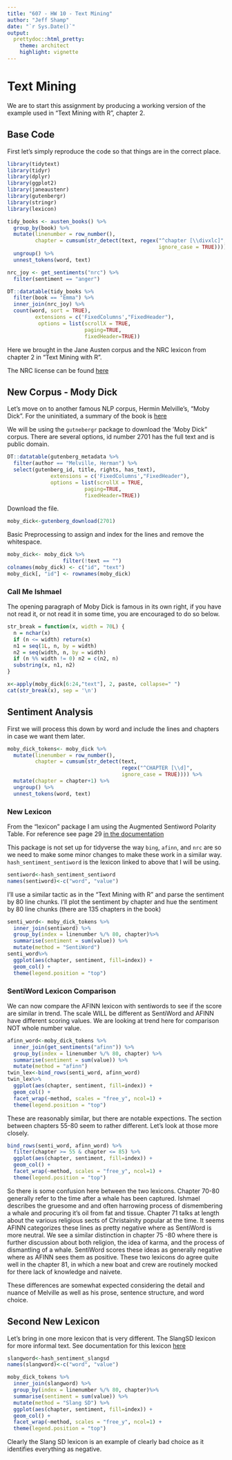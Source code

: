 ```yaml
---
title: "607 - HW 10 - Text Mining"
author: "Jeff Shamp"
date: "`r Sys.Date()`"
output:
  prettydoc::html_pretty:
    theme: architect
    highlight: vignette
---
```


# Text Mining

We are to start this assignment by producing a working version of the example used in "Text Mining with R", chapter 2. 

## Base Code

First let's simply reproduce the code so that things are in the correct place. 

```r
library(tidytext)
library(tidyr)
library(dplyr)
library(ggplot2)
library(janeaustenr)
library(gutenbergr)
library(stringr)
library(lexicon)
```

```r
tidy_books <- austen_books() %>%
  group_by(book) %>%
  mutate(linenumber = row_number(),
         chapter = cumsum(str_detect(text, regex("^chapter [\\divxlc]", 
                                                 ignore_case = TRUE)))) %>%
  ungroup() %>%
  unnest_tokens(word, text)

nrc_joy <- get_sentiments("nrc") %>% 
  filter(sentiment == "anger")

DT::datatable(tidy_books %>%
  filter(book == "Emma") %>%
  inner_join(nrc_joy) %>%
  count(word, sort = TRUE), 
         extensions = c('FixedColumns',"FixedHeader"),
          options = list(scrollX = TRUE, 
                         paging=TRUE,
                         fixedHeader=TRUE))
```

Here we brought in the Jane Austen corpus and the NRC lexicon from chapter 2 in "Text Mining with R".

The NRC license can be found [here](https://saifmohammad.com/WebPages/NRC-Emotion-Lexicon.htm)


## New Corpus - Mody Dick

Let's move on to another famous NLP corpus, Hermin Melville's, "Moby Dick". For the uninitiated, a summary of the book is [here](https://americanliterature.com/author/herman-melville/book/moby-dick-or-the-whale/summary)

We will be using the `gutnebergr` package to download the 'Moby Dick" corpus. There are several options, id number 2701 has the full text and is public domain. 

```r
DT::datatable(gutenberg_metadata %>%
  filter(author == "Melville, Herman") %>%
  select(gutenberg_id, title, rights, has_text),
              extensions = c('FixedColumns',"FixedHeader"),
              options = list(scrollX = TRUE, 
                         paging=TRUE,
                         fixedHeader=TRUE))
```

Download the file. 

```r
moby_dick<-gutenberg_download(2701)
```

Basic Preprocessing to assign and index for the lines and remove the whitespace. 

```r
moby_dick<- moby_dick %>%
                  filter(!text == "")
colnames(moby_dick) <- c("id", "text")
moby_dick[, "id"] <- rownames(moby_dick)
```

### Call Me Ishmael

The opening paragraph of Moby Dick is famous in its own right, if you have not read it, or not read it in some time, you are encouraged to do so below.

```r
str_break = function(x, width = 70L) {
  n = nchar(x)
  if (n <= width) return(x)
  n1 = seq(1L, n, by = width)
  n2 = seq(width, n, by = width)
  if (n %% width != 0) n2 = c(n2, n)
  substring(x, n1, n2)
}
```



```r
x<-apply(moby_dick[6:24,"text"], 2, paste, collapse=" ")
cat(str_break(x), sep = '\n')
```

## Sentiment Analysis

First we will process this down by word and include the lines and chapters in case we want them later. 

```r
moby_dick_tokens<- moby_dick %>%
  mutate(linenumber = row_number(),
         chapter = cumsum(str_detect(text,
                                     regex("^CHAPTER [\\d]", 
                                     ignore_case = TRUE)))) %>%
  mutate(chapter = chapter+1) %>%
  ungroup() %>%
  unnest_tokens(word, text)
```

### New Lexicon

From the "lexicon" package I am using the Augmented Sentiword Polarity Table. For reference see page 29 [in the documentation](https://cran.r-project.org/web/packages/lexicon/lexicon.pdf)

This package is not set up for tidyverse the way `bing`, `afinn`, and `nrc` are so we need to make some minor changes to make these work in a similar way. `hash_sentiment_sentiword` is the lexicon linked to above that I will be using.

```r
sentiword<-hash_sentiment_sentiword
names(sentiword)<-c("word", "value")
```

I'll use a similar tactic as in the "Text Mining with R" and parse the sentiment by 80 line chunks. I'll plot the sentiment by chapter and hue the sentiment by 80 line chunks (there are 135 chapters in the book)

```r
senti_word<- moby_dick_tokens %>% 
  inner_join(sentiword) %>%
  group_by(index = linenumber %/% 80, chapter)%>%
  summarise(sentiment = sum(value)) %>%
  mutate(method = "SentiWord")
senti_word%>%
  ggplot(aes(chapter, sentiment, fill=index)) +
  geom_col() +
  theme(legend.position = "top")
```

### SentiWord Lexicon Comparison

We can now compare the AFINN lexicon with sentiwords to see if the score are similar in trend. The scale WILL be different as SentiWord and AFINN have different scoring values. We are looking at trend here for comparison NOT whole number value. 

```r
afinn_word<-moby_dick_tokens %>% 
  inner_join(get_sentiments("afinn")) %>%
  group_by(index = linenumber %/% 80, chapter) %>%
  summarise(sentiment = sum(value)) %>%
  mutate(method = "afinn")
twin_lex<-bind_rows(senti_word, afinn_word) 
twin_lex%>%
  ggplot(aes(chapter, sentiment, fill=index)) +
  geom_col() +
  facet_wrap(~method, scales = "free_y", ncol=1) +
  theme(legend.position = "top")
```

These are reasonably similar, but there are notable expections. The section between chapters 55-80 seem to rather different. Let's look at those more closely. 

```r
bind_rows(senti_word, afinn_word) %>%
  filter(chapter >= 55 & chapter <= 85) %>%
  ggplot(aes(chapter, sentiment, fill=index)) +
  geom_col() +
  facet_wrap(~method, scales = "free_y", ncol=1) +
  theme(legend.position = "top")

```

So there is some confusion here between the two lexicons. Chapter 70-80 generally refer to the time after a whale has been captured. Ishmael describes the gruesome and and often harrowing process of dismembering a whale and procuring it's oil from fat and tissue. Chapter 71 talks at length about the various religious sects of Christainity popular at the time. It seems AFINN categorizes these lines as pretty negative where as SentiWord is more neutral. We see a similar distinction in chapter 75 -80 where there is further discussion about both religion, the idea of karma, and the process of dismantling of a whale. SentiWord scores these ideas as generally negative where as AFINN sees them as positive. These two lexicons do agree quite well in the chapter 81, in which a new boat and crew are routinely mocked for there lack of knowledge and naivete. 

These differences are somewhat expected considering the detail and nuance of Melville as well as his prose, sentence structure, and word choice. 

## Second New Lexicon

Let's bring in one more lexicon that is very different. The SlangSD lexicon for more informal text. See documentation for this lexicon [here](http://liangwu.me/slangsd/)


```r
slangword<-hash_sentiment_slangsd
names(slangword)<-c("word", "value")
```

```r
moby_dick_tokens %>% 
  inner_join(slangword) %>%
  group_by(index = linenumber %/% 80, chapter)%>%
  summarise(sentiment = sum(value)) %>%
  mutate(method = "Slang SD") %>%
  ggplot(aes(chapter, sentiment, fill=index)) +
  geom_col() +
  facet_wrap(~method, scales = "free_y", ncol=1) +
  theme(legend.position = "top")
```

Clearly the Slang SD lexicon is an example of clearly bad choice as it identifies everything as negative. 


